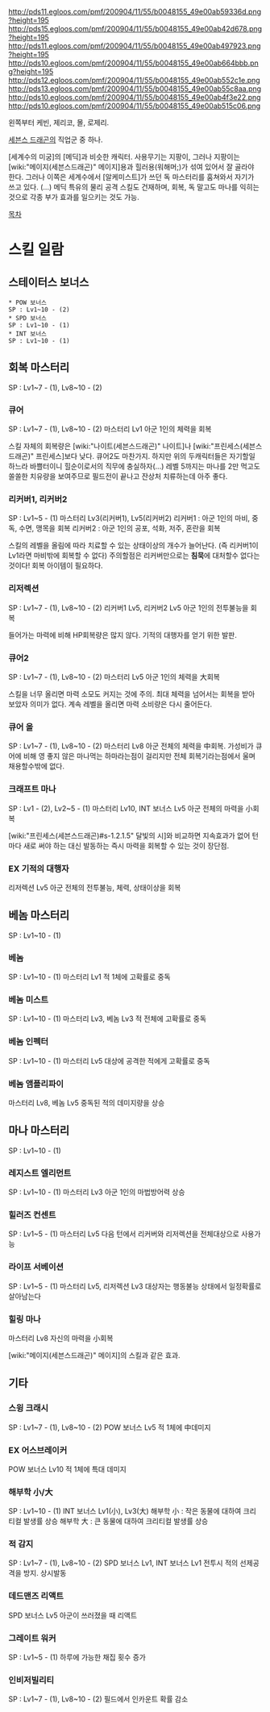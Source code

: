 http://pds11.egloos.com/pmf/200904/11/55/b0048155_49e00ab59336d.png?height=195 http://pds15.egloos.com/pmf/200904/11/55/b0048155_49e00ab42d678.png?height=195 http://pds11.egloos.com/pmf/200904/11/55/b0048155_49e00ab497923.png?height=195 http://pds10.egloos.com/pmf/200904/11/55/b0048155_49e00ab664bbb.png?height=195
http://pds12.egloos.com/pmf/200904/11/55/b0048155_49e00ab552c1e.png http://pds13.egloos.com/pmf/200904/11/55/b0048155_49e00ab55c8aa.png http://pds10.egloos.com/pmf/200904/11/55/b0048155_49e00ab4f3e22.png http://pds10.egloos.com/pmf/200904/11/55/b0048155_49e00ab515c06.png

왼쪽부터 케빈, 제리코, 몰, 로제리.

[[세븐스 드래곤]]의 직업군 중 하나.

[세계수의 미궁]의 [메딕]과 비슷한 캐릭터. 사용무기는 지팡이, 그러나 지팡이는 [wiki:"메이지(세븐스드래곤)" 메이지]용과 힐러용(워해머;)가 섞여 있어서 잘 골라야 한다. 그러나 이쪽은 세계수에서 [알케미스트]가 쓰던 독 마스터리를 훔쳐와서 자기가 쓰고 있다. (…) 메딕 특유의 물리 공격 스킬도 건재하며, 회복, 독 말고도 마나를 익히는 것으로 각종 부가 효과를 일으키는 것도 가능.

[[목차]]
= 스킬 일람 =

== 스테이터스 보너스 ==

 * POW 보너스
 SP : Lv1~10 - (2)
 * SPD 보너스
 SP : Lv1~10 - (1)
 * INT 보너스
 SP : Lv1~10 - (1)

== 회복 마스터리 ==
SP : Lv1~7 - (1), Lv8~10 - (2)

=== 큐어 ===
SP : Lv1~7 - (1), Lv8~10 - (2)
마스터리 Lv1
아군 1인의 체력을 회복

스킬 자체의 회복량은 [wiki:"나이트(세븐스드래곤)" 나이트]나 [wiki:"프린세스(세븐스드래곤)" 프린세스]보다 낮다. 큐어2도 마찬가지. 하지만 위의 두캐릭터들은 자기할일 하느라 바쁠터이니 힐순이로서의 직무에 충실하자(...) 레벨 5까지는 마나를 2만 먹고도 쏠쏠한 치유량을 보여주므로 필드전이 끝나고 잔상처 치류하는데 아주 좋다.

=== 리커버1, 리커버2 ===
SP : Lv1~5 - (1)
마스터리 Lv3(리커버1), Lv5(리커버2)
리커버1 : 아군 1인의 마비, 중독, 수면, 맹목을 회복
리커버2 : 아군 1인의 공포, 석화, 저주, 혼란을 회복

스킬의 레벨을 올림에 따라 치료할 수 있는 상태이상의 개수가 늘어난다. (즉 리커버1이 Lv1라면 마비밖에 회복할 수 없다) 주의할점은 리커버만으로는 '''침묵'''에 대처할수 없다는것이다! 회복 아이템이 필요하다.

=== 리저렉션 ===
SP : Lv1~7 - (1), Lv8~10 - (2)
리커버1 Lv5, 리커버2 Lv5 
아군 1인의 전투불능을 회복

들어가는 마력에 비해 HP회복량은 많지 않다. 기적의 대행자를 얻기 위한 발판.

=== 큐어2 ===
SP : Lv1~7 - (1), Lv8~10 - (2)
마스터리 Lv5
아군 1인의 체력을 大회복

스킬을 너무 올리면 마력 소모도 커지는 것에 주의. 최대 체력을 넘어서는 회복을 받아 보았자 의미가 없다. 계속 레벨을 올리면 마력 소비량은 다시 줄어든다.

=== 큐어 올 ===
SP : Lv1~7 - (1), Lv8~10 - (2)
마스터리 Lv8
아군 전체의 체력을 中회복. 가성비가 큐어에 비해 영 좋지 않은 마나먹는 하마라는점이 걸리지만 전체 회복기라는점에서 울며 채용할수밖에 없다.

=== 크래프트 마나 ===
SP : Lv1 - (2), Lv2~5 - (1)
마스터리 Lv10, INT 보너스 Lv5
아군 전체의 마력을 小회복

[wiki:"프린세스(세븐스드래곤)#s-1.2.1.5" 달빛의 시]와 비교하면 지속효과가 없어 턴마다 새로 써야 하는 대신 발동하는 즉시 마력을 회복할 수 있는 것이 장단점.

=== EX 기적의 대행자 ===
리저렉션 Lv5
아군 전체의 전투불능, 체력, 상태이상을 회복


== 베놈 마스터리 ==
SP : Lv1~10 - (1)

=== 베놈 ===
SP : Lv1~10 - (1)
마스터리 Lv1
적 1체에 고확률로 중독

=== 베놈 미스트 ===
SP : Lv1~10 - (1)
마스터리 Lv3, 베놈 Lv3
적 전체에 고확률로 중독

=== 베놈 인펙터 ===
SP : Lv1~10 - (1)
마스터리 Lv5
대상에 공격한 적에게 고확률로 중독

=== 베놈 앰플리파이 ===
마스터리 Lv8, 베놈 Lv5
중독된 적의 데미지량을 상승


== 마나 마스터리 ==
SP : Lv1~10 - (1)

=== 레지스트 엘리먼트 ===
SP : Lv1~10 - (1)
마스터리 Lv3
아군 1인의 마법방어력 상승

=== 힐러즈 컨센트 ===
SP : Lv1~5 - (1)
마스터리 Lv5
다음 턴에서 리커버와 리저렉션을 전체대상으로 사용가능

=== 라이프 서베이션 ===
SP : Lv1~5 - (1)
마스터리 Lv5, 리저렉션 Lv3
대상자는 행동불능 상태에서 일정확률로 살아남는다

=== 힐링 마나 ===
마스터리 Lv8
자신의 마력을 小회복

[wiki:"메이지(세븐스드래곤)" 메이지]의 스킬과 같은 효과.


== 기타 ==

=== 스윙 크래시 ===
SP : Lv1~7 - (1), Lv8~10 - (2)
POW 보너스 Lv5
적 1체에 中데미지

=== EX 어스브레이커 ===
POW 보너스 Lv10
적 1체에 특대 데미지

=== 해부학 小/大 ===
SP : Lv1~10 - (1)
INT 보너스 Lv1(小), Lv3(大)
해부학 小 : 작은 동물에 대하여 크리티컬 발생률 상승
해부학 大 : 큰 동물에 대하여 크리티컬 발생률 상승

=== 적 감지 ===
SP : Lv1~7 - (1), Lv8~10 - (2)
SPD 보너스 Lv1, INT 보너스 Lv1
전투시 적의 선제공격을 방지. 상시발동

=== 데드맨즈 리액트 ===
SPD 보너스 Lv5
아군이 쓰러졌을 때 리액트

=== 그레이트 워커 ===
SP : Lv1~5 - (1)
하루에 가능한 채집 횟수 증가

=== 인비저빌리티 ===
SP : Lv1~7 - (1), Lv8~10 - (2)
필드에서 인카운트 확률 감소
